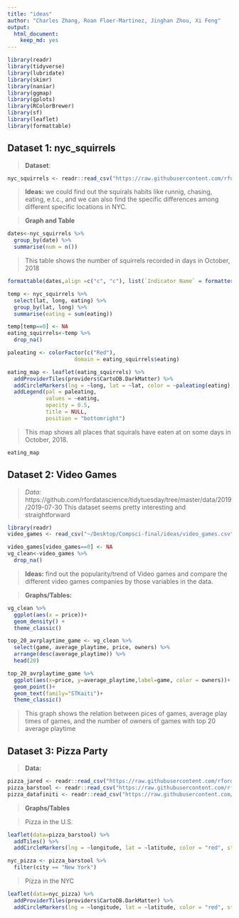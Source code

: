 ```yaml
---
title: "ideas"
author: "Charles Zhang, Roan Floer-Martinez, Jinghan Zhou, Xi Feng"
output: 
  html_document:
    keep_md: yes
---
```

```r
library(readr)
library(tidyverse)
library(lubridate)
library(skimr) 
library(naniar) 
library(ggmap)
library(gplots) 
library(RColorBrewer) 
library(sf) 
library(leaflet)
library(formattable)
```

## Dataset 1: nyc_squirrels 

> **Dataset**:

```r
nyc_squirrels <- readr::read_csv("https://raw.githubusercontent.com/rfordatascience/tidytuesday/master/data/2019/2019-10-29/nyc_squirrels.csv")
```

> **Ideas:** we could find out the squirals habits like runnig, chasing, eating, e.t.c., and we can also find the specific differences among different specific locations in NYC.  

> **Graph and Table**

```r
dates<-nyc_squirrels %>% 
  group_by(date) %>% 
  summarise(num = n())
```

> This table shows the number of squirrels recorded in days in October, 2018

```r
formattable(dates,align =c("c", "c"), list(`Indicator Name` = formatter("span", style =~style(color = "black",font.weight = "bold"))))
```

```r
temp <- nyc_squirrels %>% 
  select(lat, long, eating) %>% 
  group_by(lat, long) %>% 
  summarise(eating = sum(eating))

temp[temp==0] <- NA
eating_squirrels<-temp %>% 
  drop_na() 

paleating <- colorFactor(c("Red"), 
                     domain = eating_squirrels$eating) 

eating_map <- leaflet(eating_squirrels) %>% 
  addProviderTiles(providers$CartoDB.DarkMatter) %>%
  addCircleMarkers(lng = ~long, lat = ~lat, color = ~paleating(eating), stroke = FALSE, fillOpacity = 0.5, radius = 1.4) %>% 
  addLegend(pal = paleating, 
            values = ~eating, 
            opacity = 0.5, 
            title = NULL,
            position = "bottomright") 
```

> This map shows all places that squirals have eaten at on some days in October, 2018.

```r
eating_map
```

## Dataset 2: Video Games
> *Data:* 
https://github.com/rfordatascience/tidytuesday/tree/master/data/2019/2019-07-30
This dataset seems pretty interesting and straightforward

```r
library(readr)
video_games <- read_csv("~/Desktop/Compsci-final/ideas/video_games.csv")

video_games[video_games==0] <- NA
vg_clean<-video_games %>% 
  drop_na() 
```

> **Ideas:**
find out the popularity/trend of Video games and compare the different video games companies by those variables in the data.

> **Graphs/Tables:**

```r
vg_clean %>% 
  ggplot(aes(x = price))+
  geom_density() +
  theme_classic()

top_20_avrplaytime_game <- vg_clean %>% 
  select(game, average_playtime, price, owners) %>% 
  arrange(desc(average_playtime)) %>% 
  head(20)

top_20_avrplaytime_game %>% 
  ggplot(aes(x=price, y=average_playtime,label=game, color = owners))+
  geom_point()+
  geom_text(family="STKaiti")+
  theme_classic()
```

> This graph shows the relation between pices of games, average play times of games, and the number of owners of games with top 20 average playtime


## Dataset 3: Pizza Party

> **Data:**

```r
pizza_jared <- readr::read_csv("https://raw.githubusercontent.com/rfordatascience/tidytuesday/master/data/2019/2019-10-01/pizza_jared.csv")
pizza_barstool <- readr::read_csv("https://raw.githubusercontent.com/rfordatascience/tidytuesday/master/data/2019/2019-10-01/pizza_barstool.csv")
pizza_datafiniti <- readr::read_csv("https://raw.githubusercontent.com/rfordatascience/tidytuesday/master/data/2019/2019-10-01/pizza_datafiniti.csv")
```

> **Graphs/Tables**

> Pizza in the U.S.

```r
leaflet(data=pizza_barstool) %>% 
  addTiles() %>% 
  addCircleMarkers(lng = ~longitude, lat = ~latitude, color = "red", stroke = FALSE, fillOpacity = 0.5, radius = 2)
```

```r
nyc_pizza <- pizza_barstool %>% 
  filter(city == "New York")
```

> Pizza in the NYC

```r
leaflet(data=nyc_pizza) %>% 
  addProviderTiles(providers$CartoDB.DarkMatter) %>%
  addCircleMarkers(lng = ~longitude, lat = ~latitude, color = "red", stroke = FALSE, fillOpacity = 0.5, radius = 2)
```






